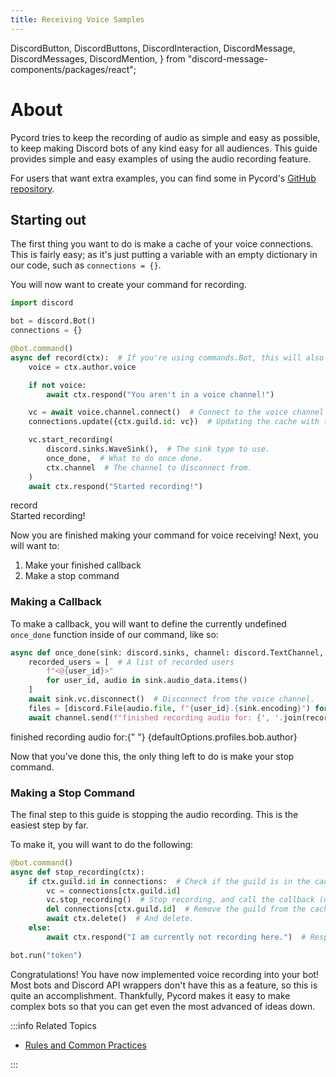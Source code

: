 ```yaml
---
title: Receiving Voice Samples
---
```


  DiscordButton,
  DiscordButtons,
  DiscordInteraction,
  DiscordMessage,
  DiscordMessages,
  DiscordMention,
} from "discord-message-components/packages/react";


# About

Pycord tries to keep the recording of audio as simple and easy as possible, to keep making Discord
bots of any kind easy for all audiences. This guide provides simple and easy examples of using the
audio recording feature.

For users that want extra examples, you can find some in Pycord's
[GitHub repository](https://github.com/Pycord-Development/pycord/blob/master/examples/audio_recording.py).

## Starting out

The first thing you want to do is make a cache of your voice connections. This is fairly easy; as
it's just putting a variable with an empty dictionary in our code, such as `connections = {}`.

You will now want to create your command for recording.

```py title="Record Command Example"
import discord

bot = discord.Bot()
connections = {}

@bot.command()
async def record(ctx):  # If you're using commands.Bot, this will also work.
    voice = ctx.author.voice

    if not voice:
        await ctx.respond("You aren't in a voice channel!")

    vc = await voice.channel.connect()  # Connect to the voice channel the author is in.
    connections.update({ctx.guild.id: vc})  # Updating the cache with the guild and channel.

    vc.start_recording(
        discord.sinks.WaveSink(),  # The sink type to use.
        once_done,  # What to do once done.
        ctx.channel  # The channel to disconnect from.
    )
    await ctx.respond("Started recording!")
```

<DiscordComponent>
  <DiscordMessage profile="robocord">
    <div slot="interactions">
      <DiscordInteraction profile="bob" command>
        record
      </DiscordInteraction>
    </div>
    Started recording!
  </DiscordMessage>
</DiscordComponent>

<br />

Now you are finished making your command for voice receiving! Next, you will want to:

1.  Make your finished callback
2.  Make a stop command

### Making a Callback

To make a callback, you will want to define the currently undefined `once_done` function inside of
our command, like so:

```py title="Recorder Callback"
async def once_done(sink: discord.sinks, channel: discord.TextChannel, *args):  # Our voice client already passes these in.
    recorded_users = [  # A list of recorded users
        f"<@{user_id}>"
        for user_id, audio in sink.audio_data.items()
    ]
    await sink.vc.disconnect()  # Disconnect from the voice channel.
    files = [discord.File(audio.file, f"{user_id}.{sink.encoding}") for user_id, audio in sink.audio_data.items()]  # List down the files.
    await channel.send(f"finished recording audio for: {', '.join(recorded_users)}.", files=files)  # Send a message with the accumulated files.
```

<DiscordComponent>
  <DiscordMessage profile="robocord">
    finished recording audio for:{" "}
    <DiscordMention highlight={true}>{defaultOptions.profiles.bob.author}</DiscordMention>
  </DiscordMessage>
</DiscordComponent>

<br />

Now that you've done this, the only thing left to do is make your stop command.

### Making a Stop Command

The final step to this guide is stopping the audio recording. This is the easiest step by far.

To make it, you will want to do the following:

```py title="Stop Recording Command"
@bot.command()
async def stop_recording(ctx):
    if ctx.guild.id in connections:  # Check if the guild is in the cache.
        vc = connections[ctx.guild.id]
        vc.stop_recording()  # Stop recording, and call the callback (once_done).
        del connections[ctx.guild.id]  # Remove the guild from the cache.
        await ctx.delete()  # And delete.
    else:
        await ctx.respond("I am currently not recording here.")  # Respond with this if we aren't recording.

bot.run("token")
```

Congratulations! You have now implemented voice recording into your bot! Most bots and Discord API
wrappers don't have this as a feature, so this is quite an accomplishment. Thankfully, Pycord makes
it easy to make complex bots so that you can get even the most advanced of ideas down.

:::info Related Topics

-   [Rules and Common Practices](../getting-started/rules-and-common-practices)

:::
